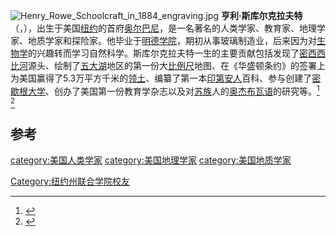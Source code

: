[[File:Henry_Rowe_Schoolcraft_in_1884_engraving.jpg|thumb]]
'''亨利·斯库尔克拉夫特'''（{{lang-en|'''Henry Rowe Schoolcraft'''}}，{{bd|1793年|3月28日|1864年|12月10日}}），出生于美国[[纽约|纽约]]的首府[[奥尔巴尼|奥尔巴尼]]，是一名著名的人类学家、教育家、地理学家、地质学家和探险家。他毕业于[[明德学院|明德学院]]，期初从事玻璃制造业，后来因为对[[生物学|生物学]]的兴趣转而学习自然科学。斯库尔克拉夫特一生的主要贡献包括发现了[[密西西比河|密西西比河]]源头、绘制了[[五大湖|五大湖]]地区的第一份大[[比例尺|比例尺]]地图、在《华盛顿条约》的签署上为美国赢得了5.3万平方千米的[[领土|领土]]、编纂了第一本[[印第安人|印第安人]]百科、参与创建了[[密歇根大学|密歇根大学]]、创办了美国第一份教育学杂志以及对[[苏族|苏族]]人的[[奥杰布瓦语|奥杰布瓦语]]的研究等。<ref>{{cite |url=http://bentley.umich.edu/research/guides/nativeamericans/nativeam_search.php?sort=collection |title=Native Americans in Michigan |deadurl=yes |archiveurl=https://web.archive.org/web/20110922083921/http://bentley.umich.edu/research/guides/nativeamericans/nativeam_search.php?sort=collection |archivedate=2011-09-22 |accessdate=2014-12-06 }}</ref>
<ref>{{cite|url=http://www.encyclopediaofarkansas.net/encyclopedia/entry-detail.aspx?entryID=2412|title=Henry Schoolcraft|accessdate=2014-12-06|archive-date=2017-06-02|archive-url=https://web.archive.org/web/20170602023816/http://www.encyclopediaofarkansas.net/encyclopedia/entry-detail.aspx?entryID=2412|dead-url=no}}</ref>
==参考==
{{reflist}}

{{Authority control}}
{{DEFAULTSORT:Schoolcraft}}
[[category:美国人类学家|category:美国人类学家]]
[[category:美国地理学家|category:美国地理学家]]
[[category:美国地质学家|category:美国地质学家]]
[[Category:纽约州联合学院校友|Category:纽约州联合学院校友]]
{{uS-academic-bio-stub}}